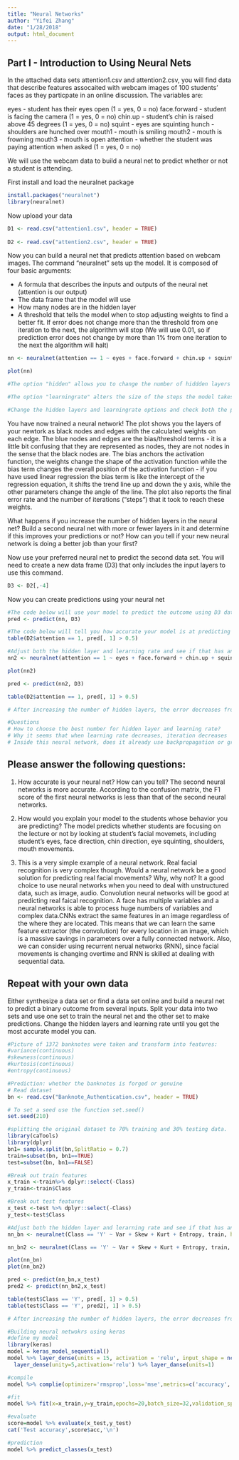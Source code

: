 ```yaml
---
title: "Neural Networks"
author: "Yifei Zhang"
date: "1/28/2018"
output: html_document
---
```


## Part I - Introduction to Using Neural Nets

In the attached data sets attention1.csv and attention2.csv, you will find data that describe features assocaited with webcam images of 100 students' faces as they particpate in an online discussion. The variables are:

eyes - student has their eyes open (1 = yes, 0 = no)
face.forward - student is facing the camera (1 = yes, 0 = no)
chin.up - student's chin is raised above 45 degrees (1 = yes, 0 = no)
squint - eyes are squinting
hunch - shoulders are hunched over
mouth1 - mouth is smiling
mouth2 - mouth is frowning
mouth3 - mouth is open
attention - whether the student was paying attention when asked (1 = yes, 0 = no)

We will use the webcam data to build a neural net to predict whether or not a student is attending.

First install and load the neuralnet package
```r
install.packages("neuralnet")
library(neuralnet)
```

Now upload your data
```r
D1 <- read.csv("attention1.csv", header = TRUE)
  
D2 <- read.csv("attention2.csv", header = TRUE)
```

Now you can build a neural net that predicts attention based on webcam images. The command "neuralnet" sets up the model. It is composed of four basic arguments:

- A formula that describes the inputs and outputs of the neural net (attention is our output)
- The data frame that the model will use
- How many nodes are in the hidden layer
- A threshold that tells the model when to stop adjusting weights to find a better fit. If error does not change more than the threshold from one iteration to the next, the algorithm will stop (We will use 0.01, so if prediction error does not change by more than 1% from one iteration to the next the algorithm will halt)

```r
nn <- neuralnet(attention == 1 ~ eyes + face.forward + chin.up + squint + hunch + mouth1 + mouth2 + mouth3, D1, hidden = c(2,2), learningrate = 0.2)

plot(nn)

#The option "hidden" allows you to change the number of hiddden layers and number of nodes within the hidden layers c(1,1) = one hidden layer with 1 node, 0 = zero hidden layers, etc

#The option "learningrate" alters the size of the steps the model takes every time it adjusts the weights.

#Change the hidden layers and learningrate options and check both the prediction accuracy 
```

You have now trained a neural network! The plot shows you the layers of your newtork as black nodes and edges with the calculated weights on each edge. The blue nodes and edges are the bias/threshold terms - it is a little bit confusing that they are represented as nodes, they are not nodes in the sense that the black nodes are. The bias anchors the activation function, the weights change the shape of the activation function while the bias term changes the overall position of the activation function - if you have used linear regression the bias term is like the intercept of the regression equation, it shifts the trend line up and down the y axis, while the other parameters change the angle of the line. The plot also reports the final error rate and the number of iterations ("steps") that it took to reach these weights.

What happens if you increase the number of hidden layers in the neural net? Build a second neural net with more or fewer layers in it and determine if this improves your predictions or not? How can you tell if your new neural network is doing a better job than your first?

Now use your preferred neural net to predict the second data set. You will need to create a new data frame (D3) that only includes the input layers to use this command.

```r
D3 <- D2[,-4]

```

Now you can create predictions using your neural net
```r
#The code below will use your model to predict the outcome using D3 data
pred <- predict(nn, D3)

#The code below will tell you how accurate your model is at predicting the unseen data
table(D2$attention == 1, pred[, 1] > 0.5)

#Adjust both the hidden layer and lerarning rate and see if that has an impact on error, steps and prediction accuracy
nn2 <- neuralnet(attention == 1 ~ eyes + face.forward + chin.up + squint + hunch + mouth1 + mouth2 + mouth3, D1, hidden = c(10,10), learningrate = 0.01)

plot(nn2)

pred <- predict(nn2, D3)

table(D2$attention == 1, pred[, 1] > 0.5)

# After increasing the number of hidden layers, the error decreases from 1.39 to 0.91. According to the result matrix, the prediction accuracy decreases through calculating  #######报错率

#Questions
# How to choose the best number for hidden layer and learning rate?
# Why it seems that when learning rate decreases, iteration decreases
# Inside this neural network, does it already use backpropagation or gradient decesent 
```

## Please answer the following questions:

1. How accurate is your neural net? How can you tell?
The second neural networks is more accurate. According to the confusion matrix, the F1 score of the first neural networks is less than that of the second neural networks. 

2. How would you explain your model to the students whose behavior you are predicting? 
The model predicts whether students are focusing on the lecture or not by looking at student's facial movemets, including student's eyes, face direction, chin direction, eye squinting, shoulders, mouth movements. 

3. This is a very simple example of a neural network. Real facial recognition is very complex though. Would a neural network be a good solution for predicting real facial movements? Why, why not? 
It a good choice to use neural networks when you need to deal with unstructured data, such as image, audio. Convolution neural networks will be good at predicting real faical recognition. A face has multiple variables and a neural networks is able to process huge numbers of variables and complex data.CNNs extract the same features in an image regardless of the where they are located. This means that we can learn the same feature extractor (the convolution) for every location in an image, which is a massive savings in parameters over a fully connected network. Also, we can consider using recurrent nerual networks (RNN), since facial movements is changing overtime and RNN is skilled at dealing with sequential data.  

## Repeat with your own data

Either synthesize a data set or find a data set online and build a neural net to predict a binary outcome from several inputs. Split your data into two sets and use one set to train the neural net and the other set to make predictions. Change the hidden layers and learning rate until you get the most accurate model you can.

```r
#Picture of 1372 banknotes were taken and transform into features:
#variance(continuous)
#skewness(continuous)
#kurtosis(continuous)
#entropy(continuous)

#Prediction: whether the banknotes is forged or genuine
# Read dataset 
bn <- read.csv("Banknote_Authentication.csv", header = TRUE)

# To set a seed use the function set.seed()
set.seed(210)

#splitting the original dataset to 70% training and 30% testing data.
library(caTools)
library(dplyr)
bn1= sample.split(bn,SplitRatio = 0.7)
train=subset(bn, bn1==TRUE) 
test=subset(bn, bn1==FALSE) 

#Break out train features
x_train <-train%>% dplyr::select(-Class)
y_train<-train$Class

#Break out test features
x_test <-test %>% dplyr::select(-Class)
y_test<-test$Class
```

```r
#Adjust both the hidden layer and lerarning rate and see if that has an impact on error, steps and prediction accuracy
nn_bn <- neuralnet(Class == 'Y' ~ Var + Skew + Kurt + Entropy, train, hidden = c(2,2), learningrate = 0.2)

nn_bn2 <- neuralnet(Class == 'Y' ~ Var + Skew + Kurt + Entropy, train, hidden = c(2,2), learningrate = 0.01)

plot(nn_bn)
plot(nn_bn2)

pred <- predict(nn_bn,x_test)
pred2 <- predict(nn_bn2,x_test)

table(test$Class == 'Y', pred[, 1] > 0.5)
table(test$Class == 'Y', pred2[, 1] > 0.5)

# After increasing the number of hidden layers, the error decreases from 1.39 to 0.91. According to the result matrix, the prediction accuracy decreases through calculating 
```

```r
#Building neural netwokrs using keras 
#define my model
library(keras)
model = keras_model_sequential()
model %>% layer_dense(units = 15, activation = 'relu', input_shape = ncol(x_train)) %>%
  layer_dense(unity=5,activation='relu') %>% layer_danse(units=1)

#compile
model %>% complie(optimizer='rmsprop',loss='mse',metrics=c('accuracy','mae'))

#fit
model %>% fit(x=x_train,y=y_train,epochs=20,batch_size=32,validation_split=.2)

#evaluate 
score=model %>% evaluate(x_test,y_test)
cat('Test accuracy',score$acc,'\n')

#prediction
model %>% predict_classes(x_test)

```








